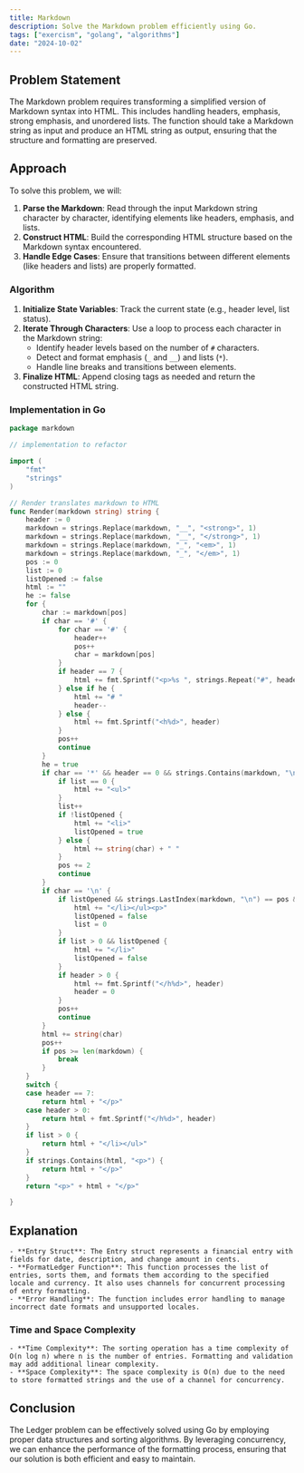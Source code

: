 ```yaml
---
title: Markdown
description: Solve the Markdown problem efficiently using Go.
tags: ["exercism", "golang", "algorithms"]
date: "2024-10-02"
---
```


## Problem Statement

The Markdown problem requires transforming a simplified version of Markdown syntax into HTML. This includes handling headers, emphasis, strong emphasis, and unordered lists. The function should take a Markdown string as input and produce an HTML string as output, ensuring that the structure and formatting are preserved.

## Approach

To solve this problem, we will:
1. **Parse the Markdown**: Read through the input Markdown string character by character, identifying elements like headers, emphasis, and lists.
2. **Construct HTML**: Build the corresponding HTML structure based on the Markdown syntax encountered.
3. **Handle Edge Cases**: Ensure that transitions between different elements (like headers and lists) are properly formatted.

### Algorithm

1. **Initialize State Variables**: Track the current state (e.g., header level, list status).
2. **Iterate Through Characters**: Use a loop to process each character in the Markdown string:
   - Identify header levels based on the number of `#` characters.
   - Detect and format emphasis (`_` and `__`) and lists (`*`).
   - Handle line breaks and transitions between elements.
3. **Finalize HTML**: Append closing tags as needed and return the constructed HTML string.

### Implementation in Go

```go
package markdown

// implementation to refactor

import (
	"fmt"
	"strings"
)

// Render translates markdown to HTML
func Render(markdown string) string {
	header := 0
	markdown = strings.Replace(markdown, "__", "<strong>", 1)
	markdown = strings.Replace(markdown, "__", "</strong>", 1)
	markdown = strings.Replace(markdown, "_", "<em>", 1)
	markdown = strings.Replace(markdown, "_", "</em>", 1)
	pos := 0
	list := 0
	listOpened := false
	html := ""
	he := false
	for {
		char := markdown[pos]
		if char == '#' {
			for char == '#' {
				header++
				pos++
				char = markdown[pos]
			}
			if header == 7 {
				html += fmt.Sprintf("<p>%s ", strings.Repeat("#", header))
			} else if he {
				html += "# "
				header--
			} else {
				html += fmt.Sprintf("<h%d>", header)
			}
			pos++
			continue
		}
		he = true
		if char == '*' && header == 0 && strings.Contains(markdown, "\n") {
			if list == 0 {
				html += "<ul>"
			}
			list++
			if !listOpened {
				html += "<li>"
				listOpened = true
			} else {
				html += string(char) + " "
			}
			pos += 2
			continue
		}
		if char == '\n' {
			if listOpened && strings.LastIndex(markdown, "\n") == pos && strings.LastIndex(markdown, "\n") > strings.LastIndex(markdown, "*") {
				html += "</li></ul><p>"
				listOpened = false
				list = 0
			}
			if list > 0 && listOpened {
				html += "</li>"
				listOpened = false
			}
			if header > 0 {
				html += fmt.Sprintf("</h%d>", header)
				header = 0
			}
			pos++
			continue
		}
		html += string(char)
		pos++
		if pos >= len(markdown) {
			break
		}
	}
	switch {
	case header == 7:
		return html + "</p>"
	case header > 0:
		return html + fmt.Sprintf("</h%d>", header)
	}
	if list > 0 {
		return html + "</li></ul>"
	}
	if strings.Contains(html, "<p>") {
		return html + "</p>"
	}
	return "<p>" + html + "</p>"

}
```

## Explanation
    - **Entry Struct**: The Entry struct represents a financial entry with fields for date, description, and change amount in cents.
    - **FormatLedger Function**: This function processes the list of entries, sorts them, and formats them according to the specified locale and currency. It also uses channels for concurrent processing of entry formatting.
    - **Error Handling**: The function includes error handling to manage incorrect date formats and unsupported locales.

### Time and Space Complexity
    - **Time Complexity**: The sorting operation has a time complexity of O(n log n) where n is the number of entries. Formatting and validation may add additional linear complexity.
    - **Space Complexity**: The space complexity is O(n) due to the need to store formatted strings and the use of a channel for concurrency.

## Conclusion
The Ledger problem can be effectively solved using Go by employing proper data structures and sorting algorithms. By leveraging concurrency, we can enhance the performance of the formatting process, ensuring that our solution is both efficient and easy to maintain.